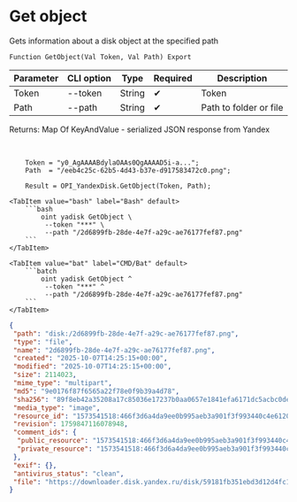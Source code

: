 ﻿---
sidebar_position: 3
description: Get object and other functions to work with Yandex Disk in the Open Integration Package, a free open-source integration library for 1C:Enterprise 8, OneScript and CLI
keywords: [1C, 1С, 1С:Enterprise, 1С:Enterprise 8.3, API, Integration, Services, Exchange, OneScript, CLI, Yandex Disk]
---


# Get object
 Gets information about a disk object at the specified path



`Function GetObject(Val Token, Val Path) Export`

  | Parameter | CLI option | Type | Required | Description |
  |-|-|-|-|-|
  | Token | --token | String | &#x2714; | Token |
  | Path | --path | String | &#x2714; | Path to folder or file |

  
  Returns:  Map Of KeyAndValue - serialized JSON response from Yandex

<br/>



```bsl title="1C:Enterprise/OneScript code example"
    Token = "y0_AgAAAABdylaOAAs0QgAAAAD5i-a...";
    Path  = "/eeb4c25c-62b5-4d43-b37e-d917583472c0.png";

    Result = OPI_YandexDisk.GetObject(Token, Path);
```
 

 <Tabs>
  
    <TabItem value="bash" label="Bash" default>
        ```bash
            oint yadisk GetObject \
             --token "***" \
             --path "/2d6899fb-28de-4e7f-a29c-ae76177fef87.png"
        ```
    </TabItem>
  
    <TabItem value="bat" label="CMD/Bat" default>
        ```batch
            oint yadisk GetObject ^
             --token "***" ^
             --path "/2d6899fb-28de-4e7f-a29c-ae76177fef87.png"
        ```
    </TabItem>
</Tabs>


```json title="Result"
{
 "path": "disk:/2d6899fb-28de-4e7f-a29c-ae76177fef87.png",
 "type": "file",
 "name": "2d6899fb-28de-4e7f-a29c-ae76177fef87.png",
 "created": "2025-10-07T14:25:15+00:00",
 "modified": "2025-10-07T14:25:15+00:00",
 "size": 2114023,
 "mime_type": "multipart",
 "md5": "9e0176f87f6565a22f78e0f9b39a4d78",
 "sha256": "89f8eb42a35208a17c85036e17237b0aa0657e1841efa6171dc5acbc0dea9e18",
 "media_type": "image",
 "resource_id": "1573541518:466f3d6a4da9ee0b995aeb3a901f3f993440c4e6120313163a093ca5740d7ff7",
 "revision": 1759847116078948,
 "comment_ids": {
  "public_resource": "1573541518:466f3d6a4da9ee0b995aeb3a901f3f993440c4e6120313163a093ca5740d7ff7",
  "private_resource": "1573541518:466f3d6a4da9ee0b995aeb3a901f3f993440c4e6120313163a093ca5740d7ff7"
 },
 "exif": {},
 "antivirus_status": "clean",
 "file": "https://downloader.disk.yandex.ru/disk/59181fb351ebd3d12d4fc17a7718a2491ed702b4a43db6b8c0cc6dc1f4445757/68e55b0e/Kdpe3dFisZLPovVA4r-aBmpkby3AOQiLsayEHYapOMw2ylFGSbZZrsWtGPTvHxG_-QDrqSGFBOOsS3b3gKT1zA%3D%3D?uid=1573541518&filename=2d6899fb-28de-4e7f-a29c-ae76177fef87.png&disposition=attachment&hash=&limit=0&content_type=multipart&owner_uid=1573541518&fsize=2114023&hid=03d7263840468e281bd0b238a26e7d0d&media_type=image&tknv=v3&etag=9e0176f87f6565a22f78e0f9b39a4d78"
}
```
